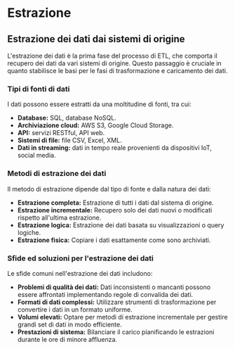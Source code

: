 # Estrazione

## Estrazione dei dati dai sistemi di origine

L'estrazione dei dati è la prima fase del processo di ETL, che comporta il recupero dei dati da vari sistemi di origine. Questo passaggio è cruciale in quanto stabilisce le basi per le fasi di trasformazione e caricamento dei dati.

### Tipi di fonti di dati

I dati possono essere estratti da una moltitudine di fonti, tra cui:

- **Database:** SQL, database NoSQL.
- **Archiviazione cloud:** AWS S3, Google Cloud Storage.
- **API:** servizi RESTful, API web.
- **Sistemi di file:** file CSV, Excel, XML.
- **Dati in streaming:** dati in tempo reale provenienti da dispositivi IoT, social media.

### Metodi di estrazione dei dati

Il metodo di estrazione dipende dal tipo di fonte e dalla natura dei dati:

- **Estrazione completa:** Estrazione di tutti i dati dal sistema di origine.
- **Estrazione incrementale:** Recupero solo dei dati nuovi o modificati rispetto all'ultima estrazione.
- **Estrazione logica:** Estrazione dei dati basata su visualizzazioni o query logiche.
- **Estrazione fisica:** Copiare i dati esattamente come sono archiviati.

### Sfide ed soluzioni per l'estrazione dei dati

Le sfide comuni nell'estrazione dei dati includono:

- **Problemi di qualità dei dati:** Dati inconsistenti o mancanti possono essere affrontati implementando regole di convalida dei dati.
- **Formati di dati complessi:** Utilizzare strumenti di trasformazione per convertire i dati in un formato uniforme.
- **Volumi elevati:** Optare per metodi di estrazione incrementale per gestire grandi set di dati in modo efficiente.
- **Prestazioni di sistema:** Bilanciare il carico pianificando le estrazioni durante le ore di minore affluenza.